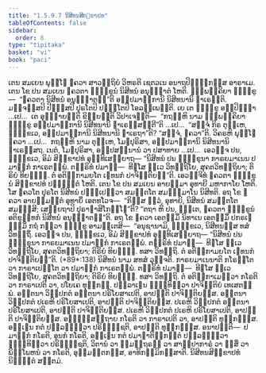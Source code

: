 ```yaml
---
title: "1.5.9.7 ນິສີທນສິກ຺ຂາປທ"
tableOfContents: false
sidebar:
  order: 8
type: "tipitaka"
basket: "vi"
book: "paci"
---
```



<DynamicBreadcrumb />

<Division number="531" book="paci">

<Paragraph number="1555" book="paci">
ເຕນ ສມເຍນ ພຸທ຺ໂຘ ຠຄວາ ສາວຕ຺ຖິຍໍ ວິຫຣຕິ ເຊຕວເນ ອນາຖປິຓ຺ຑິກສ຺ສ ອາຣາເມ. ເຕນ ໂຂ ປນ ສມເຍນ ຠຄວຕາ ຠິກ຺ຂູນໍ ນິສີທນໍ ອນຸຎ຺ຎາຕໍ ໂຫຕິ. ຉພ຺ພຄ຺ຄິຍາ ຠິກ຺ຂູ—  “ຠຄວຕາ ນິສີທນໍ ອນຸຎ຺ຎາຕນ຺”ຕິ ອປ຺ປມາຓິການິ ນິສີທນານິ ຘາເຣນ຺ຕິ. ມຎ຺ຈສ຺ສປິ ປີຐສ຺ສປິ ປຸຣໂຕປິ ປຈ຺ຉໂຕປິ ໂອລມ຺ເພນ຺ຕິ.
</Paragraph>

<Paragraph number="1556" book="paci">
ເຍ ເຕ ຠິກ຺ຂູ ອປ຺ປິຈ຺ຉາ …ເປ…  ເຕ ອຸຊ຺ຌາຍນ຺ຕິ ຂິຍ຺ຍນ຺ຕິ ວິປາເຈນ຺ຕິ—  “ກຖຎ຺ຫິ ນາມ ຉພ຺ພຄ຺ຄິຍາ ຠິກ຺ຂູ ອປ຺ປມາຓິການິ ນິສີທນານິ ຘາເຣສ຺ສນ຺ຕີ”ຕິ …ເປ…  “ສຈ຺ຈໍ ກິຣ ຕຸມ຺ເຫ, ຠິກ຺ຂເວ, ອປ຺ປມາຓິການິ ນິສີທນານິ ຘາເຣຖາ”ຕິ? “ສຈ຺ຈໍ, ຠຄວາ”ຕິ. ວິຄຣຫິ ພຸທ຺ໂຘ ຠຄວາ …ເປ…  ກຖຎ຺ຫິ ນາມ ຕຸມ຺ເຫ, ໂມຆປຸຣິສາ, ອປ຺ປມາຓິການິ ນິສີທນານິ ຘາເຣສ຺ສຖ. ເນຕໍ, ໂມຆປຸຣິສາ, ອປ຺ປສນ຺ນານໍ ວາ ປສາທາຍ …ເປ…  ເອວຎ຺ຈ ປນ, ຠິກ຺ຂເວ, ອິມໍ ສິກ຺ຂາປທໍ ອຸທ຺ທິເສຍ຺ຍາຖ—
</Paragraph>

<Paragraph number="1557" book="paci">
<Emphasis>“ນິສີທນໍ ປນ ຠິກ຺ຂຸນາ ກາຣຍມາເນນ ປມາຓິກໍ ກາເຣຕພ຺ພໍ. ຕຕ຺ຣິທໍ ປມາຓໍ—  ທີຆໂສ ທ຺ເວ ວິທຕ຺ຖິໂຍ, ສຸຄຕວິທຕ຺ຖິຍາ; ຕິຣິຍໍ ທິຍຑ຺ຒໍ. ຕໍ ອຕິກ຺ກາມຍໂຕ ເຉທນກໍ ປາຈິຕ຺ຕິຍນ຺”</Emphasis>ຕິ.
</Paragraph>

<Paragraph number="1558" book="paci">
ເອວຎ຺ຈິທໍ ຠຄວຕາ ຠິກ຺ຂູນໍ ສິກ຺ຂາປທໍ ປຎ຺ຎຕ຺ຕໍ ໂຫຕິ.
</Paragraph>

</Division>
<Division number="532" book="paci">

<Paragraph number="1559" book="paci">
ເຕນ ໂຂ ປນ ສມເຍນ ອາຍສ຺ມາ ອຸທາຍີ ມຫາກາໂຍ ໂຫຕິ. ໂສ ຠຄວໂຕ ປຸຣໂຕ ນິສີທນໍ ປຎ຺ຎເປຕ຺ວາ ສມນ຺ຕໂຕ ສມຎ຺ຉມາໂນ ນິສີທຕິ. ອຖ ໂຂ ຠຄວາ ອາຍສ຺ມນ຺ຕໍ ອຸທາຍິໍ ເອຕທໂວຈ—  “ກິສ຺ສ ຕ຺ວໍ, ອຸທາຍິ, ນິສີທນໍ ສມນ຺ຕໂຕ ສມຎ຺ຉສິ; ເສຍ຺ຍຖາປິ ປຸຣາຓາສິໂກຏ຺ໂຐ”ຕິ? “ຕຖາ ຫິ ປນ, ຠນ຺ເຕ, ຠຄວຕາ ຠິກ຺ຂູນໍ ອຕິຂຸທ຺ທກໍ ນິສີທນໍ ອນຸຎ຺ຎາຕນ຺”ຕິ. ອຖ ໂຂ ຠຄວາ ເອຕສ຺ມິໍ ນິທາເນ ເອຕສ຺ມິໍ ປກຣເຓ ຘມ຺ມິໍ ກຖໍ ກຕ຺ວາ ຠິກ຺ຂູ ອາມນ຺ເຕສິ—  “ອນຸຊານາມິ, ຠິກ຺ຂເວ, ນິສີທນສ຺ສ ທສໍ ວິທຕ຺ຖິໍ. ເອວຎ຺ຈ ປນ, ຠິກ຺ຂເວ, ອິມໍ ສິກ຺ຂາປທໍ ອຸທ຺ທິເສຍ຺ຍາຖ—
</Paragraph>

</Division>
<Division number="533" book="paci">

<Paragraph number="1560" book="paci">
<Emphasis>“ນິສີທນໍ ປນ ຠິກ຺ຂຸນາ ກາຣຍມາເນນ ປມາຓິກໍ ກາເຣຕພ຺ພໍ. ຕຕ຺ຣິທໍ ປມາຓໍ—  ທີຆໂສ ທ຺ເວ ວິທຕ຺ຖິໂຍ, ສຸຄຕວິທຕ຺ຖິຍາ; ຕິຣິຍໍ ທິຍຑ຺ຒໍ. ທສາ ວິທຕ຺ຖິ. ຕໍ ອຕິກ຺ກາມຍໂຕ ເຉທນກໍ ປາຈິຕ຺ຕິຍນ຺”</Emphasis>ຕິ. (*89*:<Emphasis>138</Emphasis>)
</Paragraph>

</Division>
<Division number="534" book="paci">

<Paragraph number="1561" book="paci">
<Emphasis>ນິສີທນໍ</Emphasis> ນາມ ສທສໍ ວຸຈ຺ຈຕິ.
</Paragraph>

<Paragraph number="1562" book="paci">
<Emphasis>ກາຣຍມາເນນາ</Emphasis>ຕິ ກໂຣນ຺ໂຕ ວາ ກາຣາເປນ຺ໂຕ ວາ ປມາຓິກໍ ກາເຣຕພ຺ພໍ. ຕຕ຺ຣິທໍ ປມາຓໍ—  ທີຆໂສ ທ຺ເວ ວິທຕ຺ຖິໂຍ, ສຸຄຕວິທຕ຺ຖິຍາ; ຕິຣິຍໍ ທິຍຑ຺ຒໍ. ທສາ ວິທຕ຺ຖິ. ຕໍ ອຕິກ຺ກາເມຕ຺ວາ ກໂຣຕິ ວາ ກາຣາເປຕິ ວາ, ປໂຍເຄ ທຸກ຺ກຏໍ. ປຏິລາເຠນ ຉິນ຺ທິຕ຺ວາ ປາຈິຕ຺ຕິຍໍ ເທເສຕພ຺ພໍ.
</Paragraph>

</Division>
<Division number="535" book="paci">

<Paragraph number="1563" book="paci">
ອຕ຺ຕນາ ວິປ຺ປກຕໍ ອຕ຺ຕນາ ປຣິໂຍສາເປຕິ, ອາປຕ຺ຕິ ປາຈິຕ຺ຕິຍສ຺ສ. ອຕ຺ຕນາ ວິປ຺ປກຕໍ ປເຣຫິ ປຣິໂຍສາເປຕິ, ອາປຕ຺ຕິ ປາຈິຕ຺ຕິຍສ຺ສ. ປເຣຫິ ວິປ຺ປກຕໍ ອຕ຺ຕນາ ປຣິໂຍສາເປຕິ, ອາປຕ຺ຕິ ປາຈິຕ຺ຕິຍສ຺ສ. ປເຣຫິ ວິປ຺ປກຕໍ ປເຣຫິ ປຣິໂຍສາເປຕິ, ອາປຕ຺ຕິ ປາຈິຕ຺ຕິຍສ຺ສ.
</Paragraph>

<Paragraph number="1564" book="paci">
ອຎ຺ຎສ຺ສຕ຺ຖາຍ ກໂຣຕິ ວາ ກາຣາເປຕິ ວາ, ອາປຕ຺ຕິ ທຸກ຺ກຏສ຺ສ. ອຎ຺ເຎນ ກຕໍ ປຏິລຠິຕ຺ວາ ປຣິຠຸຎ຺ຊຕິ, ອາປຕ຺ຕິ ທຸກ຺ກຏສ຺ສ.
</Paragraph>

</Division>
<Division number="536" book="paci">

<Paragraph number="1565" book="paci">
ອນາປຕ຺ຕິ—  ປມາຓິກໍ ກໂຣຕິ, ອູນກໍ ກໂຣຕິ, ອຎ຺ເຎນ ກຕໍ ປມາຓາຕິກ຺ກນ຺ຕໍ ປຏິລຠິຕ຺ວາ ຉິນ຺ທິຕ຺ວາ ປຣິຠຸຎ຺ຊຕິ, ວິຕານໍ ວາ ຠູມຕ຺ຖຣຓໍ ວາ ສາຓິປາກາຣໍ ວາ ຠິສິໍ ວາ ພິພ຺ໂພຫນໍ ວາ ກໂຣຕິ, ອຸມ຺ມຕ຺ຕກສ຺ສ, ອາທິກມ຺ມິກສ຺ສາຕິ.

</Paragraph>
</Division>

<Paragraph number="1566" type="center" book="paci">
ນິສີທນສິກ຺ຂາປທໍ ນິຏ຺ຐິຕໍ ສຕ຺ຕມໍ.
</Paragraph>